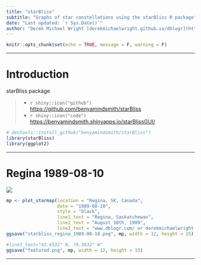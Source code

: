 ```yaml
---
title: "starBliss"
subtitle: "Graphs of star constellations using the starBliss R package"
date: "Last updated: `r Sys.Date()`"
author: "Derek Michael Wright [derekmichaelwright.github.io/dblogr](https://derekmichaelwright.github.io/dblogr/) <derek.wright@usask.ca>"
---
```


```r
knitr::opts_chunk$set(echo = TRUE, message = F, warning = F)
```

---

# Introduction

starBliss package

> - `r shiny::icon("github")` [https://github.com/benyamindsmith/starBliss](https://github.com/benyamindsmith/starBliss){target="_blank"}
> - `r shiny::icon("code")` [https://benyamindsmith.shinyapps.io/starBlissGUI/](https://benyamindsmith.shinyapps.io/starBlissGUI/){target="_blank"}

```r
# devtools::install_github("benyamindsmith/starBliss")
library(starBliss)
library(ggplot2)
```

---

# Regina 1989-08-10

![](starbliss_regina_1989-08-10.png)

```r
mp <- plot_starmap(location = "Regina, SK, Canada",
                   date = "1989-08-10",
                   style = "black",
                   line1_text = "Regina, Saskatchewan",
                   line2_text = "August 10th, 1989",
                   line3_text = "www.dblogr.com/ or derekmichaelwright.github.io/dblogr/")
ggsave("starbliss_regina_1989-08-10.png", mp, width = 12, height = 15)
```

```r
#line3_text="43.6532° N, 79.3832° W"
ggsave("featured.png", mp, width = 12, height = 15)
```

---
